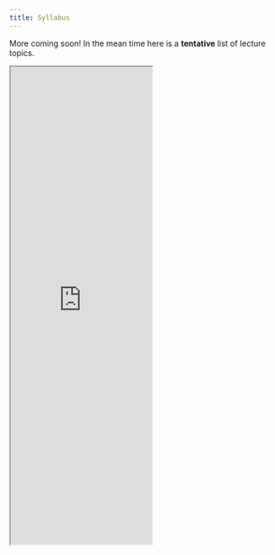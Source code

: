 ```yaml
---
title: Syllabus
---
```


More coming soon!  In the mean time here is a **tentative** list of lecture topics.

<iframe src="https://docs.google.com/spreadsheets/d/e/2PACX-1vRKAELSqVEz6edExX2sKOdFHJQDTU_70GtpK9rD5mddRDcCNzlgr0K79oXLu4PxCP0_JZCGdd94uCJo/pubhtml?gid=0&amp;range=A1:D34&amp;single=true&amp;widget=true&amp;headers=false" width="50%" height="850"></iframe>
